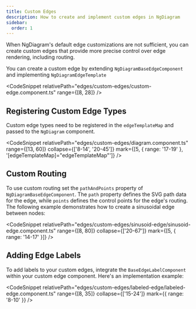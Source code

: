 ```yaml
---
title: Custom Edges
description: How to create and implement custom edges in NgDiagram
sidebar:
  order: 1
---
```



When NgDiagram's default edge customizations are not sufficient, you can create custom edges that provide more precise control over edge rendering, including routing.

You can create a custom edge by extending `NgDiagramBaseEdgeComponent` and implementing `NgDiagramEdgeTemplate`

<CodeSnippet relativePath="edges/custom-edges/custom-edge.component.ts" range={[8, 28]} />

## Registering Custom Edge Types

Custom edge types need to be registered in the `edgeTemplateMap` and passed to the `NgDiagram` component.

<CodeSnippet
  relativePath="edges/custom-edges/diagram.component.ts"
  range={[13, 60]}
  collapse={['8-14', '20-45']}
  mark={[5, { range: '17-19' }, '[edgeTemplateMap]="edgeTemplateMap"']}
/>

## Custom Routing

To use custom routing set the `pathAndPoints` property of `NgDiagramBaseEdgeComponent`. The `path` property defines the SVG path data for the edge, while `points` defines the control points for the edge's routing. The following example demonstrates how to create a sinusoidal edge between nodes:


<SinusoidEdge />

<CodeSnippet
  relativePath="edges/custom-edges/sinusoid-edge/sinusoid-edge.component.ts"
  range={[8, 80]}
  collapse={['20-67']}
  mark={[5, { range: '14-17' }]}
/>

## Adding Edge Labels

To add labels to your custom edges, integrate the `BaseEdgeLabelComponent` within your custom edge component. Here's an implementation example:


<LabeledEdge />

<CodeSnippet
  relativePath="edges/custom-edges/labeled-edge/labeled-edge.component.ts"
  range={[8, 35]}
  collapse={['15-24']}
  mark={{ range: '8-10' }}
/>
